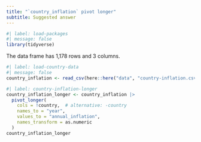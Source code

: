 ```yaml
---
title: "`country_inflation` pivot longer"
subtitle: Suggested answer
---
```


```r
#| label: load-packages
#| message: false
library(tidyverse)
```

The data frame has 1,178 rows and 3 columns.

```r
#| label: load-country-data
#| message: false
country_inflation <- read_csv(here::here("data", "country-inflation.csv"))
```

```r
#| label: country-inflation-longer
country_inflation_longer <- country_inflation |>
  pivot_longer(
    cols = !country,  # alternative: -country
    names_to = "year",
    values_to = "annual_inflation",
    names_transform = as.numeric
  )
country_inflation_longer
```